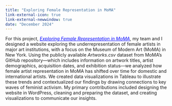 ```yaml
---
title: "Exploring Female Representation in MoMA"
link-external-icon: true
link-external-newwindow: true
date: "December 2024"
---
```


For this project, [*Exploring Female Representation in MoMA*](https://exhibitexplorers.humspace.ucla.edu){style="color: blue;"}, my team and I designed a website exploring the underrepresentation of female artists in major art institutions, with a focus on the Museum of Modern Art (MoMA) in New York. Using the publicly available *Artworks.csv* dataset from MoMA’s GitHub repository—which includes information on artwork titles, artist demographics, acquisition dates, and exhibition status—we analyzed how female artist representation in MoMA has shifted over time for domestic and international artists. We created data visualizations in Tableau to illustrate these trends and contextualized our findings by drawing connections to key waves of feminist activism. My primary contributions included designing the website in WordPress, cleaning and preparing the dataset, and creating visualizations to communicate our insights.
